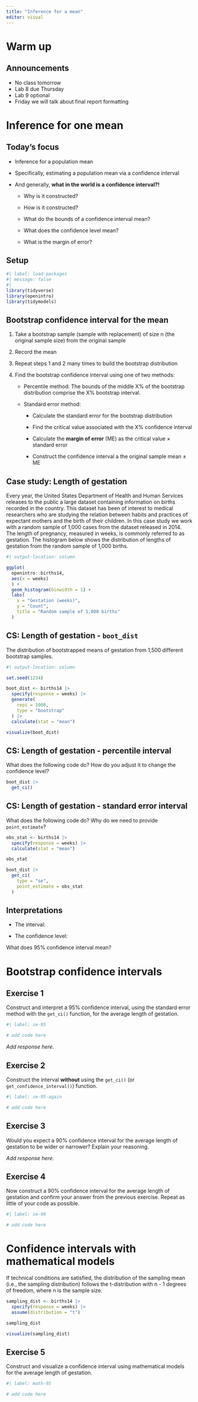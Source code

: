 ```yaml
---
title: "Inference for a mean"
editor: visual
---
```


# Warm up

## Announcements

-   No class tomorrow
-   Lab 8 due Thursday
-   Lab 9 optional
-   Friday we will talk about final report formatting

# Inference for one mean

## Today's focus

-   Inference for a population mean

-   Specifically, estimating a population mean via a confidence interval

-   And generally, **what in the world is a confidence interval?!**

    -   Why is it constructed?

    -   How is it constructed?

    -   What do the bounds of a confidence interval mean?

    -   What does the confidence level mean?

    -   What is the margin of error?

## Setup

```r
#| label: load-packages
#| message: false
#| 
library(tidyverse)
library(openintro)
library(tidymodels)
```

## Bootstrap confidence interval for the mean {.smaller}

1.  Take a bootstrap sample (sample with replacement) of size n (the original sample size) from the original sample

2.  Record the mean

3.  Repeat steps 1 and 2 many times to build the bootstrap distribution

4.  Find the bootstrap confidence interval using one of two methods:

    -   Percentile method: The bounds of the middle X% of the bootstrap distribution comprise the X% bootstrap interval.

    -   Standard error method:

        -   Calculate the standard error for the bootstrap distribution

        -   Find the critical value associated with the X% confidence interval

        -   Calculate the **margin of error** (ME) as the critical value $\times$ standard error

        -   Construct the confidence interval a the original sample mean $\pm$ ME


## Case study: Length of gestation {.smaller}

::: task
Every year, the United States Department of Health and Human Services releases to the public a large dataset containing information on births recorded in the country. This dataset has been of interest to medical researchers who are studying the relation between habits and practices of expectant mothers and the birth of their children. In this case study we work with a random sample of 1,000 cases from the dataset released in 2014. The length of pregnancy, measured in weeks, is commonly referred to as gestation. The histogram below shows the distribution of lengths of gestation from the random sample of 1,000 births.
:::

```r
#| output-location: column

ggplot(
  openintro::births14, 
  aes(x = weeks)
  ) +
  geom_histogram(binwidth = 1) +
  labs(
    x = "Gestation (weeks)",
    y = "Count",
    title = "Random sample of 1,000 births"
  )
```

## CS: Length of gestation - `boot_dist`

::: task
The distribution of bootstrapped means of gestation from 1,500 different bootstrap samples.
:::

```r
#| output-location: column

set.seed(1234)

boot_dist <- births14 |>
  specify(response = weeks) |>
  generate(
    reps = 1000, 
    type = "bootstrap"
  ) |>
  calculate(stat = "mean")

visualize(boot_dist)
```

## CS: Length of gestation - percentile interval

::: task
What does the following code do? How do you adjust it to change the confidence level?
:::

```r
boot_dist |>
  get_ci()
```

## CS: Length of gestation - standard error interval {.smaller}

::: task
What does the following code do? Why do we need to provide `point_estimate`?
:::

```r
obs_stat <- births14 |>
  specify(response = weeks) |>
  calculate(stat = "mean")

obs_stat

boot_dist |>
  get_ci(
    type = "se",
    point_estimate = obs_stat
  )
```

## Interpretations

-   The interval:


-   The confidence level:

::: task
What does 95% confidence interval mean?
:::



# Bootstrap confidence intervals

## Exercise 1

Construct and interpret a 95% confidence interval, using the standard error method with the `get_ci()` function, for the average length of gestation.

```r
#| label: se-95

# add code here
```

*Add response here.*

## Exercise 2

Construct the interval **without** using the `get_ci()` (or `get_confidence_interval()`) function.

```r
#| label: se-95-again

# add code here
```

## Exercise 3

Would you expect a 90% confidence interval for the average length of gestation to be wider or narrower? Explain your reasoning.

*Add response here.*

## Exercise 4

Now construct a 90% confidence interval for the average length of gestation and confirm your answer from the previous exercise. Repeat as little of your code as possible.

```r
#| label: se-90

# add code here
```

# Confidence intervals with mathematical models

If technical conditions are satisfied, the distribution of the sampling mean (i.e., the sampling distribution) follows the t-distribution with n - 1 degrees of freedom, where n is the sample size.

```r
sampling_dist <- births14 |>
  specify(response = weeks) |>
  assume(distribution = "t")

sampling_dist

visualize(sampling_dist)
```

## Exercise 5

Construct and visualize a confidence interval using mathematical models for the average length of gestation.

```r
#| label: math-95

# add code here
```

